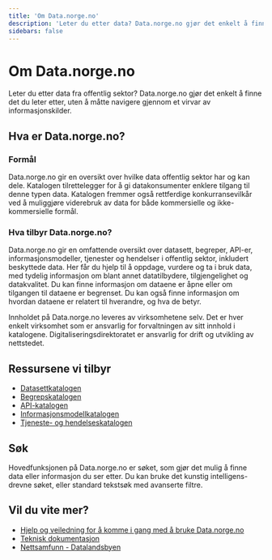 ```yaml
---
title: 'Om Data.norge.no'
description: 'Leter du etter data? Data.norge.no gjør det enkelt å finne det du leter etter, uten å måtte navigere gjennom et virvar av informasjonskilder.'
sidebars: false
---
```


# Om Data.norge.no

<Ingress size='xs'>
    Leter du etter data fra offentlig sektor? Data.norge.no gjør det enkelt å finne det du leter etter, uten å måtte
    navigere gjennom et virvar av informasjonskilder.
</Ingress>

## Hva er Data.norge.no?

### Formål

Data.norge.no gir en oversikt over hvilke data offentlig sektor har og kan dele. Katalogen tilrettelegger for å gi datakonsumenter enklere tilgang til denne typen data. Katalogen fremmer også rettferdige konkurransevilkår ved å muliggjøre viderebruk av data for både kommersielle og ikke-kommersielle formål.

### Hva tilbyr Data.norge.no?

Data.norge.no gir en omfattende oversikt over datasett, begreper, API-er, informasjonsmodeller, tjenester og hendelser i offentlig sektor, inkludert beskyttede data. Her får du hjelp til å oppdage, vurdere og ta i bruk data, med tydelig informasjon om blant annet datatilbydere, tilgjengelighet og datakvalitet. Du kan finne informasjon om dataene er åpne eller om tilgangen til dataene er begrenset. Du kan også finne informasjon om hvordan dataene er relatert til hverandre, og hva de betyr.

Innholdet på Data.norge.no leveres av virksomhetene selv. Det er hver enkelt virksomhet som er ansvarlig for forvaltningen av sitt innhold i katalogene. Digitaliseringsdirektoratet er ansvarlig for drift og utvikling av nettstedet.

## Ressursene vi tilbyr

- [Datasettkatalogen](https://data.norge.no/datasets)
- [Begrepskatalogen](https://data.norge.no/concepts)
- [API-katalogen](https://data.norge.no/data-services)
- [Informasjonsmodellkatalogen](https://data.norge.no/information-models)
- [Tjeneste- og hendelseskatalogen](https://data.norge.no/public-services-and-events)

## Søk

Hovedfunksjonen på Data.norge.no er søket, som gjør det mulig å finne data eller informasjon du ser etter. Du kan bruke det kunstig intelligens-drevne søket, eller standard tekstsøk med avanserte filtre.

## Vil du vite mer?

- [Hjelp og veiledning for å komme i gang med å bruke Data.norge.no](/docs/)
- [Teknisk dokumentasjon](https://informasjonsforvaltning.github.io/)
- [Nettsamfunn - Datalandsbyen](https://datalandsbyen.norge.no/)
